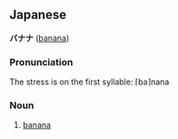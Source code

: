 == Japanese ==

'''バナナ''' ([[banana#Japanese|banana]])

=== Pronunciation ===

The stress is on the first syllable: &lceil;ba&rceil;nana

=== Noun ===

# [[banana]]